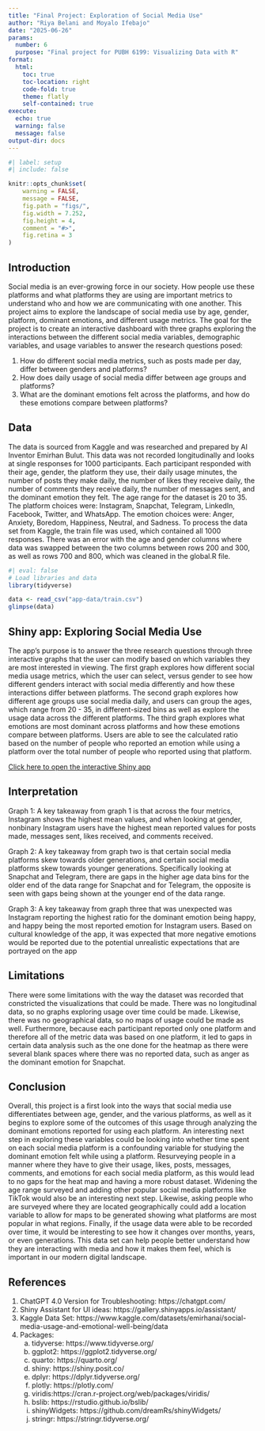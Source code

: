 ```yaml
---
title: "Final Project: Exploration of Social Media Use"
author: "Riya Belani and Moyalo Ifebajo"
date: "2025-06-26"
params:
  number: 6
  purpose: "Final project for PUBH 6199: Visualizing Data with R"
format: 
  html:
    toc: true
    toc-location: right
    code-fold: true
    theme: flatly
    self-contained: true
execute:
  echo: true
  warning: false
  message: false
output-dir: docs
---
```



```r
#| label: setup
#| include: false

knitr::opts_chunk$set(
    warning = FALSE,
    message = FALSE,
    fig.path = "figs/",
    fig.width = 7.252,
    fig.height = 4,
    comment = "#>",
    fig.retina = 3
)
```

## Introduction

Social media is an ever-growing force in our society. How people use these platforms and what platforms they are using are important metrics to understand who and how we are communicating with one another. This project aims to explore the landscape of social media use by age, gender, platform, dominant emotions, and different usage metrics.  The goal for the project is to create an interactive dashboard with three graphs exploring the interactions between the different social media variables, demographic variables, and usage variables to answer the research questions posed:

1. How do different social media metrics, such as posts made per day, differ between genders and platforms?
2. How does daily usage of social media differ between age groups and platforms?
3. What are the dominant emotions felt across the platforms, and how do these emotions compare between platforms?

## Data

The data is sourced from Kaggle and was researched and prepared by AI Inventor Emirhan Bulut. This data was not recorded longitudinally and looks at single responses for 1000 participants. Each participant responded with their age, gender, the platform they use, their daily usage minutes, the number of posts they make daily, the number of likes they receive daily, the number of comments they receive daily, the number of messages sent, and the dominant emotion they felt. The age range for the dataset is 20 to 35. The platform choices were: Instagram, Snapchat, Telegram, LinkedIn, Facebook, Twitter, and WhatsApp. The emotion choices were: Anger, Anxiety, Boredom, Happiness, Neutral, and Sadness. To process the data set from Kaggle, the train file was used, which contained all 1000 responses. There was an error with the age and gender columns where data was swapped between the two columns between rows 200 and 300, as well as rows 700 and 800, which was cleaned in the global.R file. 

```r
#| eval: false
# Load libraries and data
library(tidyverse)

data <- read_csv("app-data/train.csv")
glimpse(data)
```   

## Shiny app: Exploring Social Media Use

The app’s purpose is to answer the three research questions through three interactive graphs that the user can modify based on which variables they are most interested in viewing. The first graph explores how different social media usage metrics, which the user can select, versus gender to see how different genders interact with social media differently and how these interactions differ between platforms. The second graph explores how different age groups use social media daily, and users can group the ages, which range from 20 - 35, in different-sized bins as well as explore the usage data across the different platforms.  The third graph explores what emotions are most dominant across platforms and how these emotions compare between platforms. Users are able to see the calculated ratio based on the number of people who reported an emotion while using a platform over the total number of people who reported using that platform. 

[Click here to open the interactive Shiny app](https://8rjtwv-riya-belani.shinyapps.io/shiny-app/)

## Interpretation

Graph 1:  A key takeaway from graph 1 is that across the four metrics, Instagram shows the highest mean values, and when looking at gender, nonbinary Instagram users have the highest mean reported values for posts made, messages sent, likes received, and comments received. 

Graph 2: A key takeaway from graph two is that certain social media platforms skew towards older generations, and certain social media platforms skew towards younger generations. Specifically looking at Snapchat and Telegram, there are gaps in the higher age data bins for the older end of the data range for Snapchat and for Telegram, the opposite is seen with gaps being shown at the younger end of the data range. 

Graph 3: A key takeaway from graph three that was unexpected was Instagram reporting the highest ratio for the dominant emotion being happy, and happy being the most reported emotion for Instagram users. Based on cultural knowledge of the app, it was expected that more negative emotions would be reported due to the potential unrealistic expectations that are portrayed on the app

## Limitations

There were some limitations with the way the dataset was recorded that constricted the visualizations that could be made. There was no longitudinal data, so no graphs exploring usage over time could be made. Likewise, there was no geographical data, so no maps of usage could be made as well. Furthermore, because each participant reported only one platform and therefore all of the metric data was based on one platform, it led to gaps in certain data analysis such as the one done for the heatmap as there were several blank spaces where there was no reported data, such as anger as the dominant emotion for Snapchat. 

## Conclusion

Overall, this project is a first look into the ways that social media use differentiates between age, gender, and the various platforms, as well as it begins to explore some of the outcomes of this usage through analyzing the dominant emotions reported for using each platform. An interesting next step in exploring these variables could be looking into whether time spent on each social media platform is a confounding variable for studying the dominant emotion felt while using a platform. Resurveying people in a manner where they have to give their usage, likes, posts, messages, comments, and emotions for each social media platform, as this would lead to no gaps for the heat map and having a more robust dataset. Widening the age range surveyed and adding other popular social media platforms like TikTok would also be an interesting next step. Likewise, asking people who are surveyed where they are located geographically could add a location variable to allow for maps to be generated showing what platforms are most popular in what regions. Finally, if the usage data were able to be recorded over time, it would be interesting to see how it changes over months, years, or even generations. This data set can help people better understand how they are interacting with media and how it makes them feel, which is important in our modern digital landscape.  

## References

1. ChatGPT 4.0 Version for Troubleshooting: https://chatgpt.com/
2. Shiny Assistant for UI ideas:         https://gallery.shinyapps.io/assistant/
3. Kaggle Data Set: https://www.kaggle.com/datasets/emirhanai/social-media-usage-and-emotional-well-being/data
4. Packages:
      a. tidyverse: https://www.tidyverse.org/
      b. ggplot2: https://ggplot2.tidyverse.org/
      c. quarto: https://quarto.org/
      d. shiny: https://shiny.posit.co/
      e. dplyr: https://dplyr.tidyverse.org/
      f. plotly: https://plotly.com/
      g. viridis:https://cran.r-project.org/web/packages/viridis/
      h. bslib: https://rstudio.github.io/bslib/
      i. shinyWidgets: https://github.com/dreamRs/shinyWidgets/
      j. stringr: https://stringr.tidyverse.org/


